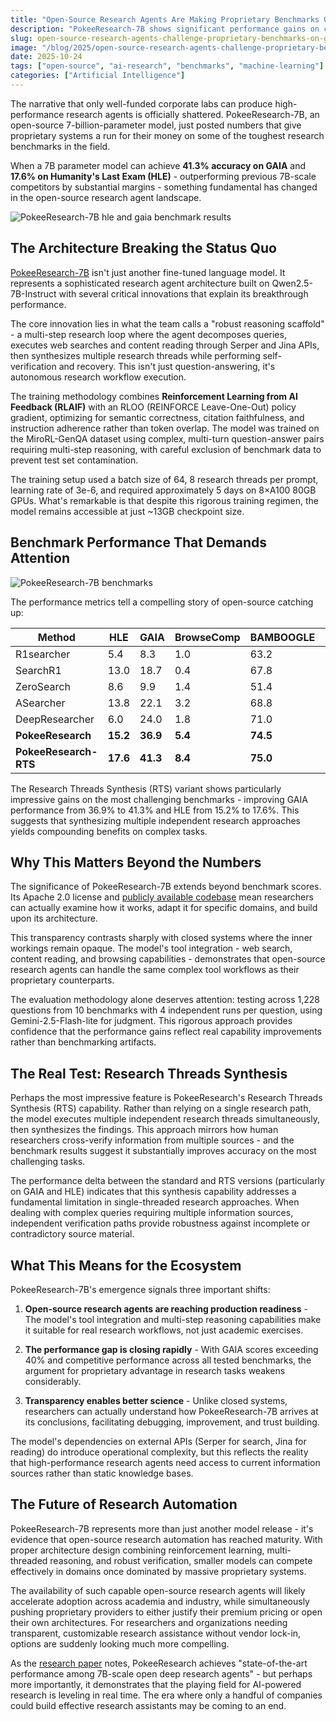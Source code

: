 ```yaml
---
title: "Open-Source Research Agents Are Making Proprietary Benchmarks Obsolete"
description: "PokeeResearch-7B shows significant performance gains on challenging benchmarks like GAIA and HLE, suggesting that open models are closing the gap with closed systems in complex, multi-step research tasks."
slug: open-source-research-agents-challenge-proprietary-benchmarks-on-gaia-and-hle
image: "/blog/2025/open-source-research-agents-challenge-proprietary-benchmarks-on-gaia-and-hle.webp"
date: 2025-10-24
tags: ["open-source", "ai-research", "benchmarks", "machine-learning"]
categories: ["Artificial Intelligence"]
---
```



The narrative that only well-funded corporate labs can produce high-performance research agents is officially shattered. PokeeResearch-7B, an open-source 7-billion-parameter model, just posted numbers that give proprietary systems a run for their money on some of the toughest research benchmarks in the field. 

When a 7B parameter model can achieve **41.3% accuracy on GAIA** and **17.6% on Humanity's Last Exam (HLE)** - outperforming previous 7B-scale competitors by substantial margins - something fundamental has changed in the open-source research agent landscape.

![PokeeResearch-7B hle and gaia benchmark results](/blog/2025/PokeeResearchOSS_hle_gaia_bro.webp)
## The Architecture Breaking the Status Quo

[PokeeResearch-7B](https://huggingface.co/PokeeAI/pokee_research_7b) isn't just another fine-tuned language model. It represents a sophisticated research agent architecture built on Qwen2.5-7B-Instruct with several critical innovations that explain its breakthrough performance.

The core innovation lies in what the team calls a "robust reasoning scaffold" - a multi-step research loop where the agent decomposes queries, executes web searches and content reading through Serper and Jina APIs, then synthesizes multiple research threads while performing self-verification and recovery. This isn't just question-answering, it's autonomous research workflow execution.

The training methodology combines **Reinforcement Learning from AI Feedback (RLAIF)** with an RLOO (REINFORCE Leave-One-Out) policy gradient, optimizing for semantic correctness, citation faithfulness, and instruction adherence rather than token overlap. The model was trained on the MiroRL-GenQA dataset using complex, multi-turn question-answer pairs requiring multi-step reasoning, with careful exclusion of benchmark data to prevent test set contamination.

The training setup used a batch size of 64, 8 research threads per prompt, learning rate of 3e-6, and required approximately 5 days on 8×A100 80GB GPUs. What's remarkable is that despite this rigorous training regimen, the model remains accessible at just ~13GB checkpoint size.

## Benchmark Performance That Demands Attention

![PokeeResearch-7B benchmarks](/blog/2025/PokeeResearchOSS_benchmarks.webp)


The performance metrics tell a compelling story of open-source catching up:

| Method | HLE | GAIA | BrowseComp | BAMBOOGLE | 2WIKI | TQ | NQ | POPQA | MUSIQUE | HOTPOTQA |
|---------|-----|------|-------------|------------|--------|----|----|--------|----------|-----------|
| R1searcher | 5.4 | 8.3 | 1.0 | 63.2 | 61.4 | 77.2 | 59.6 | 51.8 | 35.8 | 62.4 |
| SearchR1 | 13.0 | 18.7 | 0.4 | 67.8 | 62.8 | 81.0 | 67.6 | 59.6 | 33.2 | 63.2 |
| ZeroSearch | 8.6 | 9.9 | 1.4 | 51.4 | 33.6 | 61.6 | 48.2 | 38.0 | 19.0 | 32.4 |
| ASearcher | 13.8 | 22.1 | 3.2 | 68.8 | 69.2 | 85.2 | 71.2 | 58.2 | 35.8 | 71.0 |
| DeepResearcher | 6.0 | 24.0 | 1.8 | 71.0 | 58.8 | 82.2 | 60.2 | 55.2 | 26.8 | 56.6 |
| **PokeeResearch** | **15.2** | **36.9** | **5.4** | **74.5** | **74.0** | **91.3** | **75.1** | **59.8** | **39.8** | **71.4** |
| **PokeeResearch-RTS** | **17.6** | **41.3** | **8.4** | **75.0** | **75.0** | **91.8** | **75.0** | **60.0** | **41.4** | **71.6** |

The Research Threads Synthesis (RTS) variant shows particularly impressive gains on the most challenging benchmarks - improving GAIA performance from 36.9% to 41.3% and HLE from 15.2% to 17.6%. This suggests that synthesizing multiple independent research approaches yields compounding benefits on complex tasks.

## Why This Matters Beyond the Numbers

The significance of PokeeResearch-7B extends beyond benchmark scores. Its Apache 2.0 license and [publicly available codebase](https://github.com/Pokee-AI/PokeeResearchOSS) mean researchers can actually examine how it works, adapt it for specific domains, and build upon its architecture.

This transparency contrasts sharply with closed systems where the inner workings remain opaque. The model's tool integration - web search, content reading, and browsing capabilities - demonstrates that open-source research agents can handle the same complex tool workflows as their proprietary counterparts.

The evaluation methodology alone deserves attention: testing across 1,228 questions from 10 benchmarks with 4 independent runs per question, using Gemini-2.5-Flash-lite for judgment. This rigorous approach provides confidence that the performance gains reflect real capability improvements rather than benchmarking artifacts.

## The Real Test: Research Threads Synthesis

Perhaps the most impressive feature is PokeeResearch's Research Threads Synthesis (RTS) capability. Rather than relying on a single research path, the model executes multiple independent research threads simultaneously, then synthesizes the findings. This approach mirrors how human researchers cross-verify information from multiple sources - and the benchmark results suggest it substantially improves accuracy on the most challenging tasks.

The performance delta between the standard and RTS versions (particularly on GAIA and HLE) indicates that this synthesis capability addresses a fundamental limitation in single-threaded research approaches. When dealing with complex queries requiring multiple information sources, independent verification paths provide robustness against incomplete or contradictory source material.

## What This Means for the Ecosystem

PokeeResearch-7B's emergence signals three important shifts:

1. **Open-source research agents are reaching production readiness** - The model's tool integration and multi-step reasoning capabilities make it suitable for real research workflows, not just academic exercises.

2. **The performance gap is closing rapidly** - With GAIA scores exceeding 40% and competitive performance across all tested benchmarks, the argument for proprietary advantage in research tasks weakens considerably.

3. **Transparency enables better science** - Unlike closed systems, researchers can actually understand how PokeeResearch-7B arrives at its conclusions, facilitating debugging, improvement, and trust building.

The model's dependencies on external APIs (Serper for search, Jina for reading) do introduce operational complexity, but this reflects the reality that high-performance research agents need access to current information sources rather than static knowledge bases.

## The Future of Research Automation

PokeeResearch-7B represents more than just another model release - it's evidence that open-source research automation has reached maturity. With proper architecture design combining reinforcement learning, multi-threaded reasoning, and robust verification, smaller models can compete effectively in domains once dominated by massive proprietary systems.

The availability of such capable open-source research agents will likely accelerate adoption across academia and industry, while simultaneously pushing proprietary providers to either justify their premium pricing or open their own architectures. For researchers and organizations needing transparent, customizable research assistance without vendor lock-in, options are suddenly looking much more compelling.

As the [research paper](https://arxiv.org/pdf/2510.15862) notes, PokeeResearch achieves "state-of-the-art performance among 7B-scale open deep research agents" - but perhaps more importantly, it demonstrates that the playing field for AI-powered research is leveling in real time. The era where only a handful of companies could build effective research assistants may be coming to an end.